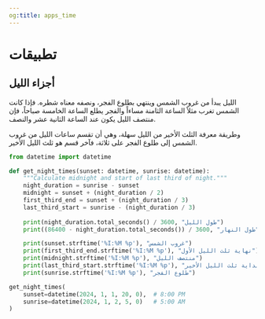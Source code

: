 ```yaml
---
og:title: apps_time
---
```


# تطبيقات {.unnumbered}

## أجزاء الليل

الليل يبدأ من غروب الشمس وينتهي بطلوع الفجر، ونصفه معناه شطره. فإذا كانت الشمس تغرب مثلاً الساعة الثامنة مساءاً والفجر يطلع الساعة الخامسة صباحاً، فإن منتصف الليل يكون عند الساعة الثانية عشر والنصف.

وطريقة معرفة الثلث الأخير من الليل سهلة، وهي أن تقسم ساعات الليل من غروب الشمس إلى طلوع الفجر على ثلاثة، فآخر قسم هو ثلث الليل الأخير.

```python
from datetime import datetime

def get_night_times(sunset: datetime, sunrise: datetime):
    """Calculate midnight and start of last third of night."""
    night_duration = sunrise - sunset
    midnight = sunset + (night_duration / 2)
    first_third_end = sunset + (night_duration / 3)
    last_third_start = sunrise - (night_duration / 3)
    
    print(night_duration.total_seconds() / 3600, "طول الليل")
    print((86400 - night_duration.total_seconds()) / 3600, "طول النهار")

    print(sunset.strftime('%I:%M %p'), "غروب الشمس")
    print(first_third_end.strftime('%I:%M %p'), "نهاية ثلث الليل الأول")
    print(midnight.strftime('%I:%M %p'), "منتصف الليل")
    print(last_third_start.strftime('%I:%M %p'), "بداية ثلث الليل الأخير")
    print(sunrise.strftime('%I:%M %p'), "طلوع الفجر")

get_night_times(
    sunset=datetime(2024, 1, 1, 20, 0),  # 8:00 PM
    sunrise=datetime(2024, 1, 2, 5, 0)   # 5:00 AM
)
```
